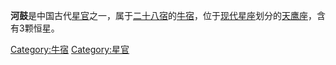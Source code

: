 '''河鼓'''是中国古代[[星官|星官]]之一，属于[[二十八宿|二十八宿]]的[[牛宿|牛宿]]，位于[[星座|现代星座]]划分的[[天鹰座|天鹰座]]，含有3颗恒星。

[[Category:牛宿|Category:牛宿]]
[[Category:星官|Category:星官]]